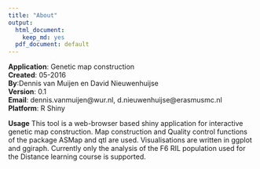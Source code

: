 ```yaml
---
title: "About"
output:
  html_document:
    keep_md: yes
  pdf_document: default
---
```

**Application**: Genetic map construction          
**Created**: 05-2016                      
**By**:Dennis van Muijen en David Nieuwenhuijse                
**Version**: 0.1                   
**Email**: dennis.vanmuijen@wur.nl, d.nieuwenhuijse@erasmusmc.nl               
**Platform**: R Shiny               

**Usage**
This tool is a web-browser based shiny application for interactive genetic map construction. Map construction and Quality control functions of the package ASMap and qtl are used. Visualisations are written in ggplot and ggiraph. Currently only the analysis of the F6 RIL population used for the Distance learning course is supported.